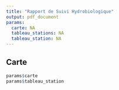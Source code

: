 ```yaml
---
title: "Rapport de Suivi Hydrobiologique"
output: pdf_document
params:
  carte: NA
  tableau_stations: NA
  tableau_station: NA
---
```


## Carte

```r
params$carte
params$tableau_station
```

